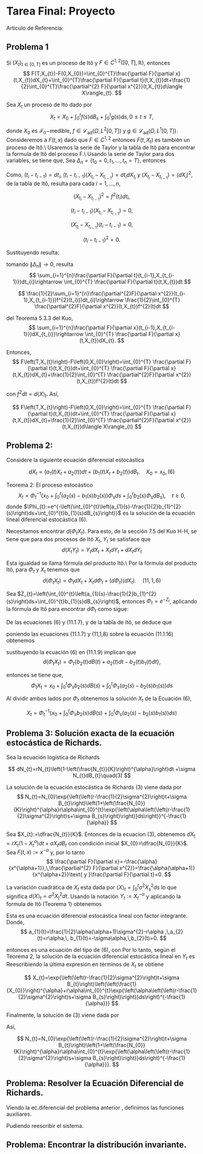 # Tarea Final: Proyecto

Articulo de Referencia: 

## Problema 1

::: {thm-1}
Si $(X_{t})_{t\in[0,T]}$ es un proceso de Itô y $F\in C^{1,2}([0,T],\mathbb{R})$, entonces
$$
F(T,X_{t})-F(0,X_{0})=\int_{0}^{T}\frac{\partial F}{\partial x}(t,X_{t})dX_{t}+\int_{0}^{T}\frac{\partial F}{\partial t}(t,X_{t})dt+\frac{1}{2}\int_{0}^{T}\frac{\partial^{2} F}{\partial x^{2}}(t,X_{t})d\langle X\rangle_{t}.
$$

:::

:::{.solution}

   Sea $X_{t}$ un proceso de Ito dado por 
$$
X_{t}=X_{0}+\int_{0}^{t}f\left(s\right)\mathrm{d}B_{s}+\int_{0}^{t}g\left(s\right)\mathrm{d}s,0\leq t\leq T,
$$

donde $X_{0}$ es $\mathcal{F}_{0}-$medible, $f\in\mathcal{L}_{\text{ad}}\left(\Omega,L^{2}\left[0,T\right]\right)$
y $g\in\mathcal{L}_{\text{ad}}\left(\Omega,L^{1}\left[0,T\right]\right)$.
Consideremos a $F\left(t,x\right)$ dado que $F\in C^{1,2}$ entonces $F\left(t,X_{t}\right)$ es también un proceso de Itô.\\
Usaremos la serie de Taylor y la tabla de Itô para encontrar la formula de Itô del proceso F.\\
Usando la serie de Taylor para dos variables, se tiene que,
\begin{eqnarray*}
    F\left(t,x\right) & = & F\left(t_{0},x_{0}\right)+\partial_{t}F(t_{0},x_{0})\left(t-t_{0}\right)+\partial_{x}F(t_{0},x_{0})\left(x-x_{0}\right)+\frac{1}{2}\left(\partial_{xx}^{2}F\left(t_{0},x_{0}\right)\left(x-x_{0}\right)^{2}\right.\\
    &  & \left.+\partial_{xt}^{2}F\left(t_{0},x_{0}\right)\left(t-t_{0}\right)\left(x-x_{0}\right)+\partial_{tx}^{2}F\left(t_{0},x_{0}\right)\left(x-x_{0}\right)\left(t-t_{0}\right)+\partial_{tt}^{2}F\left(t_{0},x_{0}\right)\left(t-t_{0}\right)^{2}\right).
\end{eqnarray*}
Sea $\Delta_{n}=\{t_{0}=0,t_{1},\dots,t_{n}=T\}$, entonces

\begin{eqnarray*}
    F\left(T,X_{t}\right)-F\left(0,X_{0}\right) & = & \sum_{i=1}^{n}\frac{\partial F}{\partial t}(t_{i-1},X_{t_{i-1}})\left(t_{i}-t_{i-1}\right)+\sum_{i=1}^{n}\frac{\partial F}{\partial x}(t_{i-1},X_{t_{i-1}})\left(X_{t_{i}}-X_{t_{i-1}}\right)\\
    &  & +\sum_{i=1}^{n}\frac{1}{2}\frac{\partial^{2}F}{\partial x \partial  x}(t_{i-1},X_{t_{i-1}})\left(X_{t_{i}}-X_{t_{i-1}}\right)^{2}+\sum_{i=1}^{n}\frac{1}{2}\frac{\partial ^{2}F}{\partial x\partial t}(t_{i-1},X_{t_{i-1}})\left(t_{i}-t_{i-1}\right)\left(X_{t_{i}}-X_{t_{i-1}}\right)\\
    &  & +\sum_{i=1}^{n}\frac{1}{2}\frac{\partial^{2}F}{\partial t\partial x}(t_{i-1},X_{t_{i-1}})\left(X_{t_{i}}-X_{t_{i-1}}\right)\left(t_{i}-t_{i-1}\right)+\sum_{i=1}^{n}\frac{1}{2}\frac{\partial^{2}F}{\partial t \partial t}(t_{i-1},X_{t_{i-1}})\left(t_{i}-t_{i-1}\right)^{2}
\end{eqnarray*}

Como, $\left(t_{i}-t_{i-1}\right)=dt_{i}$, $\left(t_{i}-t_{i-1}\right)\left(X_{t_{i}}-X_{t_{i-1}}\right)=dt_{i}dX_{t_{i}}$ y $\left(X_{t_{i}}-X_{t_{i-1}}\right)=(dX_{i})^{2}$, de la tabla de Itô, resulta para cada $i=1,\dots,n$,

$$
\left(X_{t_{i}}-X_{t_{i-1}}\right)^{2}=f^{2}(t_{i})dt_{i},
$$

$$
\left(t_{i}-t_{i-1}\right)\left(X_{t_{i}}-X_{t_{i-1}}\right)=0,
$$

$$
\left(X_{t_{i}}-X_{t_{i-1}}\right)\left(t_{i}-t_{i-1}\right)=0,
$$

$$
\left(t_{i}-t_{i-1}\right)^{2}=0.
$$

Sustituyendo resulta:
\begin{eqnarray*}
    F\left(T,X_{t}\right)-F\left(0,X_{0}\right) & = & \sum_{i=1}^{n}\frac{\partial F}{\partial t}(t_{i-1},X_{t_{i-1}})dt_{i}+\sum_{i=1}^{n}\frac{\partial F}{\partial x}(t_{i-1},X_{t_{i-1}})dX_{t_{i}}\\
    &  & +\sum_{i=1}^{n}\frac{1}{2}\frac{\partial^{2}F}{\partial x \partial  x}(t_{i-1},X_{t_{i-1}})f^{2}(t_{i})dt_{i}
\end{eqnarray*}

tomando $\|\Delta_{n}\|\to0$, resulta
$$
\sum_{i=1}^{n}\frac{\partial F}{\partial t}(t_{i-1},X_{t_{i-1}})dt_{i}\rightarrow \int_{0}^{T} \frac{\partial F}{\partial t}(t,X_{t})dt
$$

$$
\frac{1}{2}\sum_{i=1}^{n}\frac{\partial^{2}F}{\partial x^{2}}(t_{i-1},X_{t_{i-1}})f^{2}(t_{i})dt_{i}\rightarrow \frac{1}{2}\int_{0}^{T} \frac{\partial^{2}F}{\partial x^{2}}(t,X_{t})f^{2}(t)dt
$$

del Teorema 5.3.3 del Kuo,
$$
\sum_{i=1}^{n}\frac{\partial F}{\partial x}(t_{i-1},X_{t_{i-1}})dX_{t_{i}}\rightarrow \int_{0}^{T} \frac{\partial F}{\partial x}(t,X_{t})dX_{t}.
$$

Entonces,
$$
F\left(T,X_{t}\right)-F\left(0,X_{0}\right)=\int_{0}^{T} \frac{\partial F}{\partial t}(t,X_{t})dt+\int_{0}^{T} \frac{\partial F}{\partial x}(t,X_{t})dX_{t}+\frac{1}{2}\int_{0}^{T} \frac{\partial^{2}F}{\partial x^{2}}(t,X_{t})f^{2}(t)dt
$$

con $f^{2}dt=d\langle X\rangle_{t}$. Así,

$$
F\left(T,X_{t}\right)-F\left(0,X_{0}\right)=\int_{0}^{T} \frac{\partial F}{\partial t}(t,X_{t})dt+\int_{0}^{T} \frac{\partial F}{\partial x}(t,X_{t})dX_{t}+\frac{1}{2}\int_{0}^{T} \frac{\partial^{2}F}{\partial x^{2}}(t,X_{t})d\langle X\rangle_{t}
$$



:::


## Problema 2:

Considere la siguiente ecuación diferencial estocástica

$$
dX_{t}=\left(a_{1}(t)X_{t}+a_{2}(t)\right)dt+\left(b_{1}(t)X_{t}+b_{2}(t)\right)dB_{t}.\quad X_{0}=x_{0},(6)
$$


::: {thm-SolEDE}
Teorema 2: El proceso estocástico 
$$
X_{t}=\Phi_{t}^{-1}\left(x_{0}+\int_{0}^{t}\left(a_{2}(s)-b_{1}(s)b_{2}(s)\right)\Phi_{s}ds+\int_{0}^{t}b_{2}(s)\Phi_{s}dB_{s}\right),\quad t\geq 0,
$$
donde $\Phi_{t}:=e^{-\left(\int_{0}^{t}\left(a_{1}(s)-\frac{1}{2}b_{1}^{2}(s)\right)ds+\int_{0}^{t}b_{1}(s)dB_{s}\right)}$ es la solución de la ecuación lineal diferencial estocástica (6).

:::

:::{.solution}

Necesitamos encontrar $d(\Phi_{t}X_{t})$.
Para esto, de la sección 7.5 del Kuo H-H, se tiene que para dos procesos de Itô $X_{t}$, $Y_{t}$ se satisface que
$$
d(X_{t}Y_{t})=Y_{t}dX_{t}+X_{t}dY_{t}+dX_{t}dY_{t}
$$

Esta igualdad se llama fórmula del producto Itô.\\
Por la fórmula del producto Itô, para $\Phi_{t}$ y $X_{t}$ tenemos que
$$
d(\Phi_{t}X_{t})=\Phi_{t}dX_{t}+X_{t}d\Phi_{t}+(d\Phi_{t})(dX_{t}).\quad(11,1,6)
$$

Sea $Z_{t}=\left(\int_{0}^{t}\left(a_{1}(s)-\frac{1}{2}b_{1}^{2}(s)\right)ds+\int_{0}^{t}b_{1}(s)dB_{s}\right)$, entonces $\Phi_{t}=e^{-Z_{t}}$, aplicando la fórmula de Itô para encontrar $d\Phi_{t}$ como sigue:

\begin{eqnarray*}
    d\Phi_{t} & = & d(e^{-Z_{t}})\\
    & = & -e^{-Z_{t}}dZ_{t}-\frac{1}{2}\left(de^{-Z_{t}}\right)(dZ_{t})\\
    & = & - \Phi_{t}dZ_{t}+\frac{1}{2}e^{-Z_{t}}(dZ_{t})^{2}\\
    & = & \Phi_{t}\left(-a_{1}(t)dt+\frac{1}{2}b_{1}^{2}(t)dt-b_{1}(t)dB_{t}\right)+\frac{1}{2}\Phi_{t}b_{1}^{2}(t)dt\\
    & = & \Phi_{t}\left(-a_{1}(t)dt+b_{1}^{2}(t)dt-b_{1}(t)dB_{t}\right)\quad(11.1.7)
\end{eqnarray*}
De las ecuaciones (6) y (11.1.7), y de la tabla de Itô, se deduce que

\begin{eqnarray*}
(d\Phi_{t})(dX_{t}) & = & \left(\Phi_{t}\left(-a_{1}(t)d+b_{1}^{2}(t)dt-b_{1}(t)dB_{t}\right)\right)\big(\left(a_{1}(t)X_{t}+a_{2}(t)\right)dt+\left(b_{1}(t)X_{t}+b_{2}(t)\right)dB_{t}\big)\\
& = & -\Phi_{t}b_{1}^{2}(t)X_{t}dt-\Phi_{t}b_{1}(t)b_{2}(t)dt\\
& = & -\Phi_{t}b_{1}(t)\{b_{1}(t)X_{t}+b_{2}(t)\}dt\quad(11.1.8)
\end{eqnarray*}

poniendo las ecuaciones (11.1.7) y (11,1,8) sobre la ecuación (11.1.16) obtenemos
\begin{eqnarray*}
    d(\Phi_{t}X_{t}) & = & \Phi_{t}dX_{t}+X_{t}\Phi_{t}\left(-a_{1}(t)dt+b_{1}^{2}(t)dt-b_{1}(t)dB_{t}\right)-\Phi_{t}b_{1}(t)\{b_{1}(t)X_{t}+b_{2}(t)\}dt\\
                     & = & \Phi_{t}\{dX_{t}-a_{1}(t)X_{t}dt-b_{1}(t)X_{t}dB_{t}-b_{2}(t)b_{1}(t)d(t)\}\quad(11.1.9)
\end{eqnarray*}

sustituyendo la ecuación (6) en (11.1.9) implican que
$$
d(\Phi_{t}X_{t})=\Phi_{t}\{b_{2}(t)dB(t)+a_{2}(t)dt-b_{2}(t)b_{1}(t)dt\},
$$

entonces se tiene que,
$$
\Phi_{t}X_{t}= x_{0}+\int_{0}^{t}\Phi_{s}b_{2}(s)dB(s)+\int_{0}^{t}\Phi_{s}(a_{2}(s)-b_{2}(s)b_{1}(s))ds
$$

Al dividir ambos lados por $\Phi_{t}$ obtenemos la solución $X_{t}$ de la Ecuación (6),

$$
X_{t}= \Phi_{t}^{-1}\left( x_{0}+\int_{0}^{t}\Phi_{s}b_{2}(s)dB(s)+\int_{0}^{t}\Phi_{s}(a_{2}(s)-b_{2}(s)b_{1}(s))ds\right)
$$

:::

## Problema 3: Solución exacta de la ecuación estocástica de Richards.

Sea la ecuación logística de Richards

$$
dN_{t}=rN_{t}\left(1-\left(\frac{N_{t}}{K}\right)^{\alpha}\right)dt +\sigma N_{t}dB_{t}\quad(3)
$$


::: {thm-Richards}

La solución de la ecuación estocástica de Richards (3) viene dada por
$$
N_{t}=N_{0}\exp{\left(\left(r-\frac{1}{2}\sigma^{2}\right)t+\sigma B_{t}\right)\left(1+\left(\frac{N_{0}}{K}\right)^{\alpha}r\alpha\int_{0}^{t}\exp{\left(\alpha\left(\left(r-\frac{1}{2}\sigma^{2}\right)s+\sigma B_{s}\right)\right)}ds\right)}^{-\frac{1}{\alpha}}
$$

:::

:::{.solution}
Sea $X_{t}:=\dfrac{N_{t}}{K}$. Entonces de la ecuacion (3), obtenemos $dX_{t}=rX_{t}\left(1-X_{t}^{\alpha}\right)dt+\sigma X_{t}dB_{t}$ con condición inicial $X_{0}=\dfrac{N_{0}}{K}$. Sea $F(t,x):=x^{-\alpha}$ y, por lo tanto 
$$
\frac{\partial F}{\partial x}=-\frac{\alpha}{x^{\alpha+1}},\,\frac{\partial^{2} F}{\partial x^{2}}=\frac{\alpha(\alpha+1)}{x^{\alpha+2}}\text{ y }\frac{\partial F}{\partial t}=0.
$$

La variación cuadrática de $X_{t}$ esta dada por $\langle X\rangle_{t}=\int_{0}^{t}\sigma^{2}X_{s}^{2}ds$ lo que significa $d\langle X\rangle_{t}=\sigma^{2}X_{t}^{2}dt$. Usando la notación $Y_{t}:=X_{t}^{-\alpha}$ y aplicando la formula de Itô (Teorema 1) obtenemos

\begin{eqnarray*}
    dY_{t} & = & -\frac{\alpha}{X_{t}^{\alpha+1}}dX_{t}+\frac{1}{2}\frac{\alpha(\alpha+1)}{X_{t}^{\alpha+2}}d\langle X\rangle_{t}\\
    & = & -\frac{\alpha}{X_{t}^{\alpha+1}}dX_{t}+\frac{1}{2}\frac{\alpha(\alpha+1)}{X_{t}^{\alpha+2}}\sigma^{2}X_{t}^{2}dt\\
    & = & -\frac{\alpha}{X_{t}^{\alpha+1}}\left(rX_{t}\left(1-X_{t}^{\alpha}\right)dt+\sigma X_{t}dB_{t}\right)+\frac{1}{2}\frac{\alpha(\alpha+1)}{X_{t}^{\alpha}}\sigma^{2}dt\\
    & = & -\frac{\alpha r\left(1-X_{t}^{\alpha}\right)dt}{X_{t}^{\alpha}}-\frac{\sigma\alpha dB_{t}}{X_{t}^{\alpha}}+\frac{1}{2}\frac{\alpha(\alpha+1)}{X_{t}^{\alpha}}\sigma^{2}dt\\
        & = & -\alpha r Y_{t}dt+\alpha rdt-\sigma\alpha Y_{t}dB_{t}+\frac{1}{2}\alpha(\alpha+1)Y_{t}\sigma^{2}dt\\
        & = & \left(\left(\frac{1}{2}\alpha(\alpha+1)\sigma^{2}-r\alpha\right)Y_{t}+r\alpha\right)dt-\sigma\alpha Y_{t}dB_{t}.
\end{eqnarray*}

Esta es una ecuación diferencial estocástica lineal con factor integrante.
Donde,
$$
a_{1}(t)=\frac{1}{2}\alpha(\alpha+1)\sigma^{2}-r\alpha
,\,a_{2}(t)=r\alpha,\, b_{1}(t)=-\sigma\alpha,\,b_{2}(t)=0.
$$

entonces es una ecuación del tipo de (6), con
\begin{eqnarray*}
    \Phi_{t} & = & \exp{\left(-\left(\int_{0}^{t}\left(\frac{1}{2}\alpha(\alpha+1)\sigma^{2}-r\alpha\right)ds-\frac{1}{2}\int_{0}^{t}(-\sigma\alpha)^{2}ds-\int_{0}^{t}\sigma\alpha dB_{s}\right)\right)}\\
    & = & \exp{\left(-\int_{0}^{t}\frac{1}{2}\alpha(\alpha+1)\sigma^{2}ds+\int_{0}^{t}r\alpha ds+\frac{1}{2}\int_{0}^{t}\sigma^{2}\alpha^{2}ds+\int_{0}^{t}\sigma\alpha dB_{s}\right)}\\
    & = & \exp{\left(-\frac{1}{2}\int_{0}^{t}\alpha^{2}\sigma^{2}ds-\frac{1}{2}\int_{0}^{t}\alpha\sigma^{2}ds+\int_{0}^{t}r\alpha ds+\frac{1}{2}\int_{0}^{t}\sigma^{2}\alpha^{2}ds+\int_{0}^{t}\sigma\alpha dB_{s}\right)}\\
    & = & \exp{\left(-\frac{1}{2}\int_{0}^{t}\alpha\sigma^{2}ds+\int_{0}^{t}r\alpha ds+\int_{0}^{t}\sigma\alpha dB_{s}\right)}\\
        & = & \exp{\left(-\frac{1}{2}\alpha\sigma^{2}t+r\alpha t+\sigma\alpha B_{t}\right)}.
\end{eqnarray*}
Por lo tanto, según el Teorema 2, la solución de la ecuación diferencial estocástica lineal en $Y_{t}$ es
\begin{eqnarray*}
    Y_{t} & = &  \Phi_{t}^{-1}\left(Y_{0}+\int_{0}^{t}r\alpha\Phi_{s}ds\right)\\
    & = &  \exp{\left(\frac{1}{2}\alpha\sigma^{2}t-r\alpha t-\sigma\alpha B_{t}\right)}\left(Y_{0}+\int_{0}^{t}r\alpha\exp{\left(-\frac{1}{2}\alpha\sigma^{2}s+r\alpha s+\sigma\alpha B_{s}\right)}ds\right)\\
    & = &  \exp{\left(\alpha\left(\left(\frac{1}{2}\sigma^{2}-r \right)t-\sigma B_{t}\right)\right)}\left(Y_{0}+r\alpha\int_{0}^{t}\exp{\left(\alpha\left(\left(r-\frac{1}{2}\sigma^{2}\right)s+\sigma B_{s}\right)\right)}ds\right).
\end{eqnarray*}
Reescribiendo la última expresión en términos de $X_{t}$ se obtiene

$$
X_{t}=\exp{\left(\left(r-\frac{1}{2}\sigma^{2}\right)t+\sigma B_{t}\right)\left(\left(\frac{1}{X_{0}}\right)^{\alpha}+r\alpha\int_{0}^{t}\exp{\left(\alpha\left(\left(r-\frac{1}{2}\sigma^{2}\right)s+\sigma B_{s}\right)\right)}ds\right)^{-\frac{1}{\alpha}}}
$$

Finalmente, la solución de (3) viene dada por
\begin{eqnarray*}
    X_{t} & = & \exp{\left(\left(r-\frac{1}{2}\sigma^{2}\right)t+\sigma B_{t}\right)\left(\left(\frac{1}{X_{0}}\right)^{\alpha}+\left(\frac{X_{0}}{X_{0}}\right)^{\alpha}r\alpha\int_{0}^{t}\exp{\left(\alpha\left(\left(r-\frac{1}{2}\sigma^{2}\right)s+\sigma B_{s}\right)\right)}ds\right)^{-\frac{1}{\alpha}}}\\
    & = & \exp{\left(\left(r-\frac{1}{2}\sigma^{2}\right)t+\sigma B_{t}\right)\left(\frac{1}{X_{0}}\right)^{-1}\left(1+(X_{0})^{\alpha}r\alpha\int_{0}^{t}\exp{\left(\alpha\left(\left(r-\frac{1}{2}\sigma^{2}\right)s+\sigma B_{s}\right)\right)}ds\right)^{-\frac{1}{\alpha}}}\\
    & = & \exp{\left(\left(r-\frac{1}{2}\sigma^{2}\right)t+\sigma B_{t}\right)\left(\frac{N_{0}}{K}\right)\left(1+\left(\frac{N_{0}}{K}\right)^{\alpha}r\alpha\int_{0}^{t}\exp{\left(\alpha\left(\left(r-\frac{1}{2}\sigma^{2}\right)s+\sigma B_{s}\right)\right)}ds\right)^{-\frac{1}{\alpha}}}
\end{eqnarray*}

Así,

$$
N_{t}=N_{0}\exp{\left(\left(r-\frac{1}{2}\sigma^{2}\right)t+\sigma B_{t}\right)\left(1+\left(\frac{N_{0}}{K}\right)^{\alpha}r\alpha\int_{0}^{t}\exp{\left(\alpha\left(\left(r-\frac{1}{2}\sigma^{2}\right)s+\sigma B_{s}\right)\right)}ds\right)^{-\frac{1}{\alpha}}}.
$$
:::


## Problema: Resolver la Ecuación Diferencial de Richards.


Viendo la ec.diferencial del problema anterior , definimos las funciones auxiliares.

\begin{align*}
u\left(t,X_{t}\right) & =\alpha X_{t}\left[1-\left(\dfrac{X_{t}}{K}\right)^{m}\right]\\
v\left(t,X_{t}\right) & =\sigma X_{t}
\end{align*}

Pudiendo reescribir el sistema. 

\begin{align*}
\mathrm{d}X_{t} & =u\left(t,X_{t}\right)\mathrm{d}t+v\left(t,X_{t}\right)\mathrm{d}B_{t},t>t_{0}\\
X_{t_{0}} & =x_{0},
\end{align*}





## Problema: Encontrar la distribución invariante.



